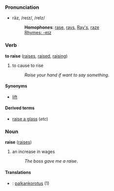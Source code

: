 ===Pronunciation===
*rāz, /reɪz/, /reIz/
*:'''Homophones''': [[rase]], [[rays]], [[Ray's]], [[raze]]
*:[[Rhymes:English:-eɪz|Rhymes: -eɪz]]

===Verb===
'''to raise''' ([[raises]], [[raised]], [[raising]])

# to cause to rise
#:''Raise your hand if want to say something''.

====Synonyms====
*[[lift]]

====Derived terms====
*[[raise a glass]] (''etc'')<!-- glasses, your glasses, etc -->

===Noun===
'''raise''' ([[raises]])

# an increase in wages
#:''The boss gave me a raise''.

====Translations====
*{{msg:fi}}: [[palkankorotus]] (1)
